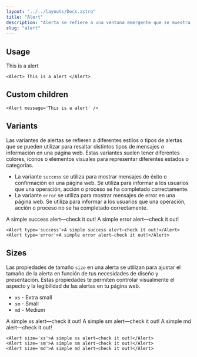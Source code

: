 ```yaml
---
layout: "../../layouts/Docs.astro"
title: "Alert"
description: "Alerta se refiere a una ventana emergente que se muestra en el navegador web para notificar al usuario sobre algún evento o mensaje importante. Es una forma común de mostrar mensajes informativos, advertencias o errores en una página web."
slug: "alert"
---
```


## Usage

<Example>
  <Alert> This is a alert </Alert>
</Example>

```astro
<Alert> This is a alert </Alert>
```

## Custom children

<Example>
  <Alert message='This is a alert' />
</Example>

```astro
<Alert message='This is a alert' />
```


## Variants

Las variantes de alertas se refieren a diferentes estilos o tipos de alertas que se pueden utilizar para resaltar distintos tipos de mensajes o información en una página web. Estas variantes suelen tener diferentes colores, íconos o elementos visuales para representar diferentes estados o categorías.

- La variante `success` se utiliza para mostrar mensajes de éxito o confirmación en una página web. Se utiliza para informar a los usuarios que una operación, acción o proceso se ha completado correctamente.
- La variante `error` se utiliza para mostrar mensajes de error en una página web. Se utiliza para informar a los usuarios que una operación, acción o proceso no se ha completado correctamente.

<Example>
  <div class="flex flex-col gap-4">
    <Alert type='success'>A simple success alert—check it out!</Alert>
    <Alert type='error'>A simple error alert—check it out!</Alert>
  </div>
</Example>

```astro
<Alert type='success'>A simple success alert—check it out!</Alert>
<Alert type='error'>A simple error alert—check it out!</Alert>
```


## Sizes

Las propiedades de tamaño `size` en una alerta se utilizan para ajustar el tamaño de la alerta en función de tus necesidades de diseño y presentación. Estas propiedades te permiten controlar visualmente el aspecto y la legibilidad de las alertas en tu página web.

- `xs` - Extra small
- `sm` - Small
- `md` - Medium

<Example>
  <div class="flex flex-col gap-4">
    <Alert size='xs'>A simple xs alert—check it out!</Alert>
    <Alert size='sm'>A simple sm alert—check it out!</Alert>
    <Alert size='md'>A simple md alert—check it out!</Alert>
  </div>
</Example>

```astro
<Alert size='xs'>A simple xs alert—check it out!</Alert>
<Alert size='sm'>A simple sm alert—check it out!</Alert>
<Alert size='md'>A simple md alert—check it out!</Alert>
```